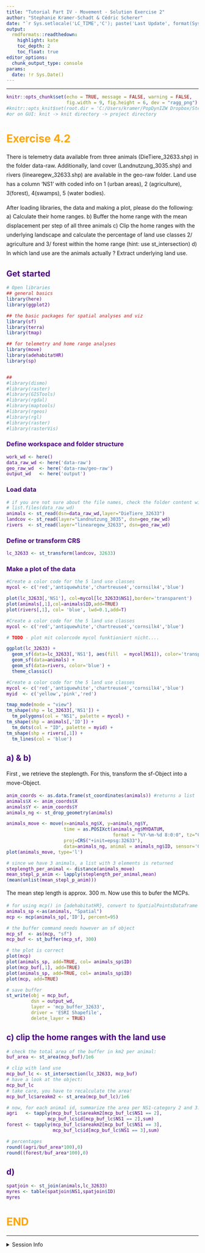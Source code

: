 ```yaml
---
title: "Tutorial Part IV - Movement - Solution Exercise 2"
author: "Stephanie Kramer-Schadt & Cédric Scherer"
date: "`r Sys.setlocale('LC_TIME','C'); paste('Last Update', format(Sys.time(), '%B %e, %Y'))`"
output:
  rmdformats::readthedown:
    highlight: kate
    toc_depth: 2
    toc_float: true
editor_options:
  chunk_output_type: console
params:
  date: !r Sys.Date()
---
```


<style>
h1 {
  color: Orange ;
}
h2, h3, h4, h5, h6, legend {
  color: Indigo ;
}
p {
  line-height:170%;
}
#sidebar h2 {
  background-color: Indigo;
}
code {
  color: Indigo ;
}
.exercise {
  color: #824b00;
}
</style>

---

```r
knitr::opts_chunk$set(echo = TRUE, message = FALSE, warning = FALSE, 
                      fig.width = 9, fig.height = 6, dev = "ragg_png")
#knitr::opts_knit$set(root.dir = 'C:/Users/kramer/PopDynIZW Dropbox/Steph Kramer')
#or on GUI: knit -> knit directory -> project directory
```

# Exercise 4.2
There is telemetry data available from three animals (DieTiere_32633.shp) in the
folder data-raw. Additionally, land cover (Landnutzung_3035.shp) and rivers (linearegew_32633.shp) are available in the geo-raw folder. 
Land use has a column 'NS1' with coded info on 1 (urban areas), 2 (agriculture), 
3(forest), 4(swamps), 5 (water bodies).

After loading libraries, the data and making a plot, please do the following:
a) Calculate their home ranges.
b) Buffer the home range with the mean displacement per step of all three animals
c) Clip the home ranges with the underlying landscape and calculate the percentage
of land use classes 2/ agriculture and 3/ forest within the home range (hint: use st_intersection)
d) In which land use are the animals actually ? Extract underlying land use. 



## Get started

```r
# Open libraries
## general basics
library(here)
library(ggplot2)

## the basic packages for spatial analyses and viz
library(sf)
library(terra)
library(tmap)

## for telemetry and home range analyses
library(move)
library(adehabitatHR) 
library(sp)


##
#library(dismo)
#library(raster)
#library(GISTools)
#library(rgdal)
#library(maptools)
#library(rgeos)
#library(rgl)
#library(raster)
#library(rasterVis)
```

### Define workspace and folder structure

```r
work_wd <- here()
data_raw_wd <- here('data-raw')
geo_raw_wd  <- here('data-raw/geo-raw')
output_wd   <- here('output')
```

### Load data

```r
# if you are not sure about the file names, check the folder content with
# list.files(data_raw_wd)
animals <- st_read(dsn=data_raw_wd,layer="DieTiere_32633")  
landcov <- st_read(layer="Landnutzung_3035", dsn=geo_raw_wd)    
rivers  <- st_read(layer="linearegew_32633", dsn=geo_raw_wd)   
```

### Define or transform CRS

```r
lc_32633 <- st_transform(landcov, 32633)
```

### Make a plot of the data

```r
#Create a color code for the 5 land use classes
mycol <- c('red','antiquewhite','chartreuse4','cornsilk4','blue')

plot(lc_32633[,'NS1'], col=mycol[lc_32633$NS1],border='transparent')
plot(animals[,1],col=animals$ID,add=TRUE) 
plot(rivers[,1], col= 'blue', lwd=0.1,add=T)

```

```r
#Create a color code for the 5 land use classes
mycol <- c('red','antiquewhite','chartreuse4','cornsilk4','blue')

# TODO - plot mit colorcode mycol funktioniert nicht....

ggplot(lc_32633) + 
  geom_sf(data=lc_32633[,'NS1'], aes(fill  = mycol[NS1]), color='transparent') +
  geom_sf(data=animals) + 
  geom_sf(data=rivers, color='blue') +
  theme_classic()
```

```r
#Create a color code for the 5 land use classes
mycol <- c('red','antiquewhite','chartreuse4','cornsilk4','blue')
myid  <- c('yellow','pink','red')

tmap_mode(mode = "view")
tm_shape(shp = lc_32633[,'NS1']) + 
  tm_polygons(col = "NS1", palette = mycol) +
tm_shape(shp = animals[,'ID']) + 
  tm_dots(col = "ID", palette = myid) +
tm_shape(shp = rivers[,1]) + 
  tm_lines(col = 'blue') 
```


## a) & b)
First , we retrieve the steplength. For this, transform the sf-Object into a move-Object.

```r
anim_coords <- as.data.frame(st_coordinates(animals)) #returns a list
animals$X <- anim_coords$X
animals$Y <- anim_coords$Y
animals_ng <- st_drop_geometry(animals)

animals_move <- move(x=animals_ng$X, y=animals_ng$Y,
                     time = as.POSIXct(animals_ng$MYDATUM, 
                                       format = "%Y-%m-%d 8:0:0", tz="CET"),
                     proj=CRS("+init=epsg:32633"),
                     data=animals_ng, animal = animals_ng$ID, sensor='GPS')
plot(animals_move, type='l') 

# since we have 3 animals, a list with 3 elements is returned
steplength_per_animal <- distance(animals_move)
mean_stepl_p_anim <- lapply(steplength_per_animal,mean)
(mean(unlist(mean_stepl_p_anim)))
```

The mean step length is approx. 300 m. Now use this to bufer the MCPs.

```r
# for using mcp() in {adehabitatHR}, convert to SpatialPointsDataframe of {sp}
animals_sp <-as(animals, "Spatial")
mcp <- mcp(animals_sp[,'ID'], percent=95) 

# the buffer command needs however an sf object
mcp_sf  <- as(mcp, "sf")
mcp_buf <- st_buffer(mcp_sf, 300)

# the plot is correct
plot(mcp)                         
plot(animals_sp, add=TRUE, col= animals_sp$ID) 
plot(mcp_buf[,1], add=TRUE)
plot(animals_sp, add=TRUE, col= animals_sp$ID) 
plot(mcp, add=TRUE)

# save buffer
st_write(obj = mcp_buf, 
         dsn = output_wd, 
         layer = 'mcp_buffer_32633',
         driver = 'ESRI Shapefile', 
         delete_layer = TRUE)
```

## c) clip the home ranges with the land use

```r
# check the total area of the buffer in km2 per animal:
buf_area <- st_area(mcp_buf)/1e6

# clip with land use
mcp_buf_lc <- st_intersection(lc_32633, mcp_buf) 
# have a look at the object:
mcp_buf_lc
# take care, you have to recalculate the area!
mcp_buf_lc$areakm2 <- st_area(mcp_buf_lc)/1e6

# now, for each animal id, summarize the area per NS1-category 2 and 3:
agri   <- tapply(mcp_buf_lc$areakm2[mcp_buf_lc$NS1 == 2],
               mcp_buf_lc$id[mcp_buf_lc$NS1 == 2],sum)
forest <- tapply(mcp_buf_lc$areakm2[mcp_buf_lc$NS1 == 3],
                 mcp_buf_lc$id[mcp_buf_lc$NS1 == 3],sum)

# percentages
round((agri/buf_area*100),0)
round((forest/buf_area*100),0)

```

## d)
```r
spatjoin <- st_join(animals,lc_32633)
myres <- table(spatjoin$NS1,spatjoin$ID)
myres
```


# END

---

<details><summary>Session Info</summary>

```r
Sys.time()
sessionInfo()
```

</details>
